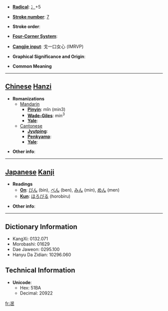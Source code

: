 * '''[[Wiktionary:Chinese radical index| Radical]]''': [[Wiktionary:Chinese radical index 冫|冫]]+5

* '''[[Wiktionary:Chinese total strokes index|Stroke number]]''': [[Wiktionary:Chinese total strokes index 7|7]]

* '''Stroke order''': 

* '''[[Wiktionary:Chinese four corner index|Four-Corner System]]''': 

* '''[[Wiktionary:Chinese Cangjie index|Cangjie input]]''': 戈一口女心 (IMRVP)

* '''Graphical Significance and Origin''': 

* '''Common Meaning'''

----

== [[Chinese]] [[Hanzi]] ==

* '''Romanizations'''
** [[Mandarin]]
*** '''[[Pinyin]]''': mǐn (min3)
*** '''[[Wade-Giles]]''': min<sup>3</sup>
*** '''[[Yale]]''': 
**[[Cantonese]]
***'''[[Jyutping]]''':
***'''[[Penkyamp]]''': 
***'''[[Yale]]''': 

* '''Other info''': 

----

== [[Japanese]] [[Kanji]] ==

* '''Readings'''
** '''[[On]]''': [[びん]] (bin), [[べん]] (ben), [[みん]] (min), [[めん]] (men)
** '''[[Kun]]''': [[ほろびる]] (horobiru)

* '''Other info''':  

----

== Dictionary Information ==

* KangXi: 0132.071
* Morobashi: 01629
* Dae Jaweon: 0295.100
* Hanyu Da Zidian: 10296.060

== Technical Information ==

* '''Unicode''':
** Hex: 51BA
** Decimal: 20922

[[fr:冺]]